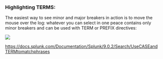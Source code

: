 ### Highlighting TERMS: 

The easiest way to see minor and major breakers in action is to move the mouse over the log: 
whatever you can select in one peace contains only minor breakers and can be used with TERM or PREFIX directives:

![](/static/app/splunk4champions2/images/highlight_terms.gif)

https://docs.splunk.com/Documentation/Splunk/9.0.2/Search/UseCASEandTERMtomatchphrases